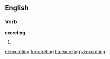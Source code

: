 
==English==

===Verb===
'''excreting'''

# {{present participle of|[[excrete]]}}

[[et:excreting]]
[[fr:excreting]]
[[hu:excreting]]
[[vi:excreting]]